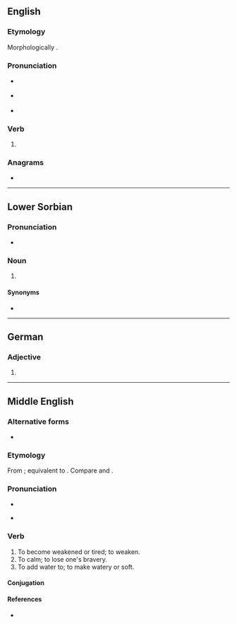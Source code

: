 ==English==

===Etymology===
Morphologically {{suffix|en|woke|n}}.

===Pronunciation===
* {{a|GenAm}} {{IPA|en|/ˈwoʊkən/}}
* {{a|RP}} {{IPA|en|/ˈwəʊkən/}}
* {{rhymes|en|əʊkən|s=2}}

===Verb===
{{head|en|verb form}}

# {{past participle of|en|wake|nocat=1}}

===Anagrams===
* {{anagrams|en|a=eknow|Keown|knowe}}

----

==Lower Sorbian==

===Pronunciation===
* {{IPA|dsb|[ˈɔkʲɛn]}}

===Noun===
{{head|dsb|noun form}}

# {{inflection of|dsb|wokno||gen|p}}

====Synonyms====
* {{l|dsb|woknow}}


----

==German==

===Adjective===
{{head|de|adjective form}}

# {{de-adj form of|woke}}

----

==Middle English==

===Alternative forms===
* {{alter|enm|wakien|waken}}

===Etymology===
From {{inh|enm|ang|wācian}}; equivalent to {{af|enm|woke|-en|id2=infinitival|pos2=infinitival suffix}}. Compare {{m|enm|weyken}} and {{noncog|ang|wǣcan}}.

===Pronunciation===
* {{IPA|enm|/ˈwɔːkən/}}
* {{a|Northern ME|Early ME}} {{IPA|enm|/ˈwɑːkən/}}

===Verb===
{{head|enm|verb}} {{tlb|enm|rare}}

# To become weakened or tired; to weaken.
# To calm; to lose one's bravery.
# To add water to; to make watery or soft.

====Conjugation====
{{enm-conj-wk|wok}}

====References====
* {{R:MED Online|entry=wōken |pos=v |id=MED53318|accessdate=2018-11-27}}